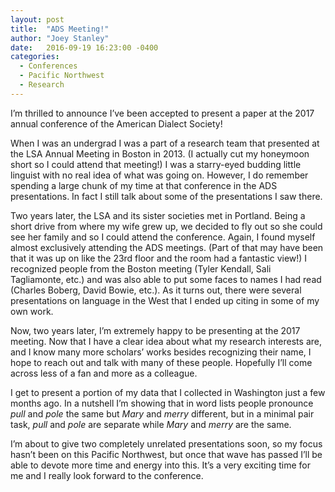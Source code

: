 ```yaml
---
layout: post
title:  "ADS Meeting!"
author: "Joey Stanley"
date:   2016-09-19 16:23:00 -0400
categories:
  - Conferences
  - Pacific Northwest
  - Research
---
```


I'm thrilled to announce I've been accepted to present a paper at the 2017 annual conference of the American Dialect Society!

When I was an undergrad I was a part of a research team that presented at the LSA Annual Meeting in Boston in 2013. (I actually cut my honeymoon short so I could attend that meeting!) I was a starry-eyed budding little linguist with no real idea of what was going on. However, I do remember spending a large chunk of my time at that conference in the ADS presentations. In fact I still talk about some of the presentations I saw there.

Two years later, the LSA and its sister societies met in Portland. Being a short drive from where my wife grew up, we decided to fly out so she could see her family and so I could attend the conference. Again, I found myself almost exclusively attending the ADS meetings. (Part of that may have been that it was up on like the 23rd floor and the room had a fantastic view!) I recognized people from the Boston meeting (Tyler Kendall, Sali Tagliamonte, etc.) and was also able to put some faces to names I had read (Charles Boberg, David Bowie, etc.). As it turns out, there were several presentations on language in the West that I ended up citing in some of my own work.

Now, two years later, I'm extremely happy to be presenting at the 2017 meeting. Now that I have a clear idea about what my research interests are, and I know many more scholars' works besides recognizing their name, I hope to reach out and talk with many of these people. Hopefully I'll come across less of a fan and more as a colleague.

I get to present a portion of my data that I collected in Washington just a few months ago. In a nutshell I'm showing that in word lists people pronounce *pull* and *pole* the same but *Mary* and *merry* different, but in a minimal pair task, *pull* and *pole* are separate while *Mary* and *merry* are the same.

I'm about to give two completely unrelated presentations soon, so my focus hasn't been on this Pacific Northwest, but once that wave has passed I'll be able to devote more time and energy into this. It's a very exciting time for me and I really look forward to the conference.
